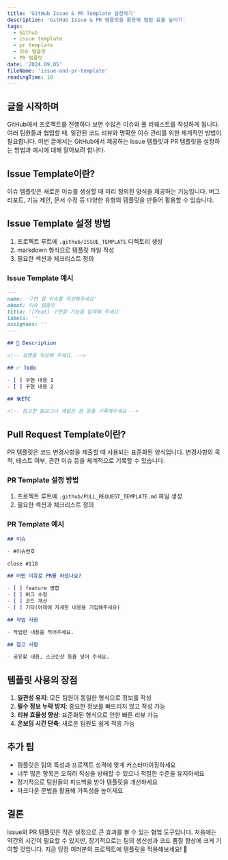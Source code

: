 ```yaml
---
title: 'GitHub Issue & PR Template 설정하기'
description: 'GitHub Issue & PR 템플릿을 활용해 협업 효율 높이기'
tags:
  - Github
  - issue template
  - pr template
  - 이슈 템플릿
  - PR 템플릿
date: '2024.09.05'
fileName: 'issue-and-pr-template'
readingTime: 10
---
```


## 글을 시작하며

GitHub에서 프로젝트를 진행하다 보면 수많은 이슈와 풀 리퀘스트를 작성하게 됩니다. 여러 팀원들과 협업할 때, 일관된 코드 리뷰와 명확한 이슈 관리를 위한 체계적인 방법이 필요합니다. 이번 글에서는 GitHub에서 제공하는 Issue 템플릿과 PR 템플릿을 설정하는 방법과 예시에 대해 알아보려 합니다.

## Issue Template이란?

이슈 템플릿은 새로운 이슈를 생성할 때 미리 정의된 양식을 제공하는 기능입니다. 버그 리포트, 기능 제안, 문서 수정 등 다양한 유형의 템플릿을 만들어 활용할 수 있습니다.

## Issue Template 설정 방법

1. 프로젝트 루트에 `.github/ISSUE_TEMPLATE` 디렉토리 생성
2. markdown 형식으로 템플릿 파일 작성
3. 필요한 섹션과 체크리스트 정의

### Issue Template 예시

```markdown
---
name: '구현 할 이슈를 작성해주세요'
about: 이슈 템플릿
title: '[feat] 구현할 기능을 입력해 주세요'
labels: ''
assignees: ''
---

## 🚧 Description

<!-- 설명을 작성해 주세요. -->

## ✅ Todo

- [ ] 구현 내용 1
- [ ] 구현 내용 2

## 🛠️ETC

<!-- 참고한 블로그나 깨달은 점 등을 기록해주세요 -->
```

## Pull Request Template이란?

PR 템플릿은 코드 변경사항을 제출할 때 사용되는 표준화된 양식입니다. 변경사항의 목적, 테스트 여부, 관련 이슈 등을 체계적으로 기록할 수 있습니다.

### PR Template 설정 방법

1. 프로젝트 루트에 `.github/PULL_REQUEST_TEMPLATE.md` 파일 생성
2. 필요한 섹션과 체크리스트 정의

### PR Template 예시

```markdown
## 이슈

- #이슈번호

close #118

## 어떤 이유로 PR를 하셨나요?

- [ ] feature 병합
- [ ] 버그 수정
- [ ] 코드 개선
- [ ] 기타(아래에 자세한 내용을 기입해주세요)

## 작업 사항

- 작업한 내용을 적어주세요.

## 참고 사항

- 공유할 내용, 스크린샷 등을 넣어 주세요.
```

## 템플릿 사용의 장점

1. **일관성 유지**: 모든 팀원이 동일한 형식으로 정보를 작성
2. **필수 정보 누락 방지**: 중요한 정보를 빠뜨리지 않고 작성 가능
3. **리뷰 효율성 향상**: 표준화된 형식으로 인한 빠른 리뷰 가능
4. **온보딩 시간 단축**: 새로운 팀원도 쉽게 적응 가능

## 추가 팁

- 템플릿은 팀의 특성과 프로젝트 성격에 맞게 커스터마이징하세요
- 너무 많은 항목은 오히려 작성을 방해할 수 있으니 적절한 수준을 유지하세요
- 정기적으로 팀원들의 피드백을 받아 템플릿을 개선하세요
- 마크다운 문법을 활용해 가독성을 높이세요

## 결론

Issue와 PR 템플릿은 작은 설정으로 큰 효과를 볼 수 있는 협업 도구입니다. 처음에는 약간의 시간이 필요할 수 있지만, 장기적으로는 팀의 생산성과 코드 품질 향상에 크게 기여할 것입니다.
지금 당장 여러분의 프로젝트에 템플릿을 적용해보세요! 🚀
